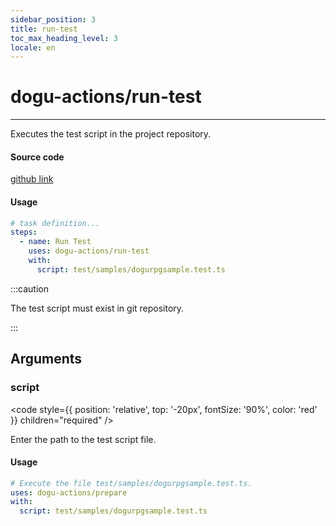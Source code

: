 ```yaml
---
sidebar_position: 3
title: run-test
toc_max_heading_level: 3
locale: en
---
```


# dogu-actions/run-test

---

Executes the test script in the project repository.

#### Source code

[github link](https://github.com/dogu-actions/run-test)

#### Usage

```yaml
# task definition...
steps:
  - name: Run Test
    uses: dogu-actions/run-test
    with:
      script: test/samples/dogurpgsample.test.ts
```

:::caution

The test script must exist in git repository.

:::

## Arguments

### script

<code
  style={{ position: 'relative', top: '-20px', fontSize: '90%', color: 'red' }}
  children="required"
/>

Enter the path to the test script file.

#### Usage

```yaml
# Execute the file test/samples/dogurpgsample.test.ts.
uses: dogu-actions/prepare
with:
  script: test/samples/dogurpgsample.test.ts
```
